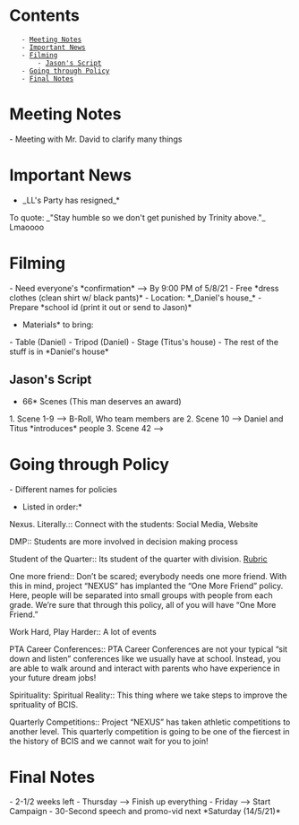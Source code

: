 = Contents =
    - [[#Meeting Notes|Meeting Notes]]
    - [[#Important News|Important News]]
    - [[#Filming|Filming]]
        - [[#Filming#Jason's Script|Jason's Script]]
    - [[#Going through Policy|Going through Policy]]
    - [[#Final Notes|Final Notes]]

= Meeting Notes =
- Meeting with Mr. David to clarify many things

= Important News =
*_LL's Party has resigned_*

To quote: _"Stay humble so we don't get punished by Trinity above."_ Lmaoooo

= Filming =
- Need everyone's *confirmation* --> By 9:00 PM of 5/8/21
- Free *dress clothes (clean shirt w/ black pants)*
- Location: *_Daniel's house_*
- Prepare *school id (print it out or send to Jason)*

*Materials* to bring:
- Table (Daniel)
- Tripod (Daniel)
- Stage (Titus's house)
- The rest of the stuff is in *Daniel's house*

== Jason's Script ==
*66* Scenes (This man deserves an award)

1. Scene 1-9 --> B-Roll, Who team members are
2. Scene 10 --> Daniel and Titus *introduces* people
3. Scene 42 --> 

= Going through Policy =
- Different names for policies

*Listed in order:*
Nexus. Literally.:: Connect with the students: Social Media, Website

DMP:: Students are more involved in decision making process

Student of the Quarter:: Its student of the quarter with division. [[https://www.slps.org/cms/lib03/MO01001157/Centricity/Domain/5532/CRITERIA%20FOR%20CHOOSING%20STUDENT%20OF%20THE%20MONTH.pdf|Rubric]]

One more friend:: Don’t be scared; everybody needs one more friend. With this in mind, project “NEXUS” has implanted the “One More Friend” policy. Here, people will be separated into small groups with people from each grade. We’re sure that through this policy, all of you will have “One More Friend.”

Work Hard, Play Harder:: A lot of events

PTA Career Conferences:: PTA Career Conferences are not your typical “sit down and listen” conferences like we usually have at school. Instead, you are able to walk around and interact with parents who have experience in your future dream jobs!

Spirituality: Spiritual Reality:: This thing where we take steps to improve the sprituality of BCIS.

Quarterly Competitions:: Project “NEXUS” has taken athletic competitions to another level. This quarterly competition is going to be one of the fiercest in the history of BCIS and we cannot wait for you to join!

= Final Notes =
- 2-1/2 weeks left
- Thursday --> Finish up everything
- Friday --> Start Campaign
- 30-Second speech and promo-vid next *Saturday (14/5/21)*

